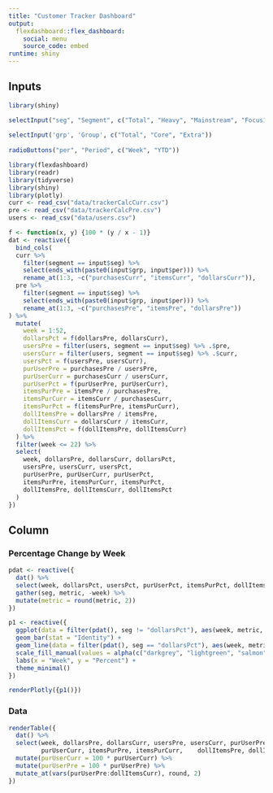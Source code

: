 ```yaml
---
title: "Customer Tracker Dashboard"
output: 
  flexdashboard::flex_dashboard:
    social: menu
    source_code: embed
runtime: shiny
---
```


Inputs {.sidebar}
-------------------------------------

```r
library(shiny)

selectInput("seg", "Segment", c("Total", "Heavy", "Mainstream", "Focus1", "Focus2", "Specialty", "Diverse1", "Diverse2", "Other", "New"))
    
selectInput('grp', 'Group', c("Total", "Core", "Extra"))
    
radioButtons("per", "Period", c("Week", "YTD"))
```


```r
library(flexdashboard)
library(readr)
library(tidyverse)
library(shiny)
library(plotly)
curr <- read_csv("data/trackerCalcCurr.csv")
pre <- read_csv("data/trackerCalcPre.csv")
users <- read_csv("data/users.csv")
```


```r
f <- function(x, y) {100 * (y / x - 1)}
dat <- reactive({
  bind_cols(
  curr %>%
    filter(segment == input$seg) %>%
    select(ends_with(paste0(input$grp, input$per))) %>%
    rename_at(1:3, ~c("purchasesCurr", "itemsCurr", "dollarsCurr")),
  pre %>%
    filter(segment == input$seg) %>%
    select(ends_with(paste0(input$grp, input$per))) %>%
    rename_at(1:3, ~c("purchasesPre", "itemsPre", "dollarsPre"))
) %>%
  mutate(
    week = 1:52,
    dollarsPct = f(dollarsPre, dollarsCurr),
    usersPre = filter(users, segment == input$seg) %>% .$pre,
    usersCurr = filter(users, segment == input$seg) %>% .$curr,
    usersPct = f(usersPre, usersCurr),
    purUserPre = purchasesPre / usersPre,
    purUserCurr = purchasesCurr / usersCurr,
    purUserPct = f(purUserPre, purUserCurr),
    itemsPurPre = itemsPre / purchasesPre,
    itemsPurCurr = itemsCurr / purchasesCurr,
    itemsPurPct = f(itemsPurPre, itemsPurCurr),
    dollItemsPre = dollarsPre / itemsPre,
    dollItemsCurr = dollarsCurr / itemsCurr,
    dollItemsPct = f(dollItemsPre, dollItemsCurr)
  ) %>%
  filter(week <= 22) %>%
  select(
    week, dollarsPre, dollarsCurr, dollarsPct,
    usersPre, usersCurr, usersPct,
    purUserPre, purUserCurr, purUserPct,
    itemsPurPre, itemsPurCurr, itemsPurPct,
    dollItemsPre, dollItemsCurr, dollItemsPct
  )
})
```

Column
-------------------------------------

### Percentage Change by Week
    
```r
pdat <- reactive({
  dat() %>%
  select(week, dollarsPct, usersPct, purUserPct, itemsPurPct, dollItemsPct) %>%
  gather(seg, metric, -week) %>%
  mutate(metric = round(metric, 2))
})

p1 <- reactive({
  ggplot(data = filter(pdat(), seg != "dollarsPct"), aes(week, metric, fill = seg)) +
  geom_bar(stat = "Identity") + 
  geom_line(data = filter(pdat(), seg == "dollarsPct"), aes(week, metric), col = "darkgrey") +
  scale_fill_manual(values = alpha(c("darkgrey", "lightgreen", "salmon", "lightblue", "orange"), 0.5)) +
  labs(x = "Week", y = "Percent") +
  theme_minimal()
})

renderPlotly({p1()})
```
    
### Data

```r
renderTable({
  dat() %>%
  select(week, dollarsPre, dollarsCurr, usersPre, usersCurr, purUserPre, 
         purUserCurr, itemsPurPre, itemsPurCurr,	dollItemsPre, dollItemsCurr) %>%
  mutate(purUserCurr = 100 * purUserCurr) %>%
  mutate(purUserPre = 100 * purUserPre) %>%
  mutate_at(vars(purUserPre:dollItemsCurr), round, 2)
})
```



